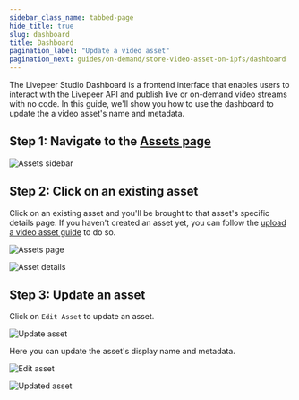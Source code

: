 ```yaml
---
sidebar_class_name: tabbed-page
hide_title: true
slug: dashboard
title: Dashboard
pagination_label: "Update a video asset"
pagination_next: guides/on-demand/store-video-asset-on-ipfs/dashboard
---
```



<Tabs />
The Livepeer Studio Dashboard is a frontend interface that enables users to interact
with the Livepeer API and publish live or on-demand video streams with no code. In
this guide, we'll show you how to use the dashboard to update the a video asset's
name and metadata.

## Step 1: Navigate to the [Assets page](https://livepeer.studio/dashboard/assets)

![Assets sidebar](/../static/guides/Dashboard-1.png)

## Step 2: Click on an existing asset

Click on an existing asset and you'll be brought to that asset's specific
details page. If you haven't created an asset yet, you can follow the
[upload a video asset guide](/guides/on-demand/upload-video-asset#dashboard) to
do so.

![Assets page](/../static/guides/Dashboard-4.png)

![Asset details](/../static/guides/Dashboard-5.png)

## Step 3: Update an asset

Click on `Edit Asset` to update an asset.

![Update asset](/../static/guides/Dashboard-7.png)

Here you can update the asset's display name and metadata.

![Edit asset](/../static/guides/Dashboard-8.png)

![Updated asset](/../static/guides/Dashboard-9.png)
